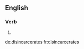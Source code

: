 ==English==

===Verb===
{{head|en}}

# {{en-third-person singular of|disincarcerate}}

[[de:disincarcerates]]
[[fr:disincarcerates]]